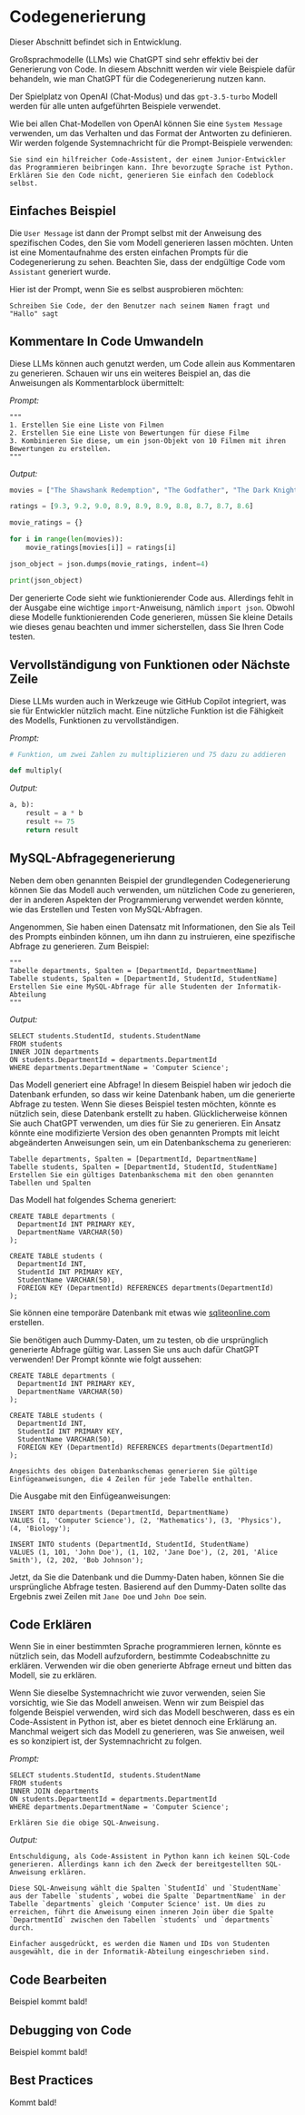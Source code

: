 # Codegenerierung


<Callout emoji="⚠️">
  Dieser Abschnitt befindet sich in Entwicklung.
</Callout>

Großsprachmodelle (LLMs) wie ChatGPT sind sehr effektiv bei der Generierung von Code. In diesem Abschnitt werden wir viele Beispiele dafür behandeln, wie man ChatGPT für die Codegenerierung nutzen kann.

Der Spielplatz von OpenAI (Chat-Modus) und das `gpt-3.5-turbo` Modell werden für alle unten aufgeführten Beispiele verwendet.

Wie bei allen Chat-Modellen von OpenAI können Sie eine `System Message` verwenden, um das Verhalten und das Format der Antworten zu definieren. Wir werden folgende Systemnachricht für die Prompt-Beispiele verwenden:

```
Sie sind ein hilfreicher Code-Assistent, der einem Junior-Entwickler das Programmieren beibringen kann. Ihre bevorzugte Sprache ist Python. Erklären Sie den Code nicht, generieren Sie einfach den Codeblock selbst.
```

## Einfaches Beispiel

Die `User Message` ist dann der Prompt selbst mit der Anweisung des spezifischen Codes, den Sie vom Modell generieren lassen möchten. Unten ist eine Momentaufnahme des ersten einfachen Prompts für die Codegenerierung zu sehen. Beachten Sie, dass der endgültige Code vom `Assistant` generiert wurde.

<Screenshot src={CODE1} alt="CODE1" />

Hier ist der Prompt, wenn Sie es selbst ausprobieren möchten:

```
Schreiben Sie Code, der den Benutzer nach seinem Namen fragt und "Hallo" sagt
```

## Kommentare In Code Umwandeln

Diese LLMs können auch genutzt werden, um Code allein aus Kommentaren zu generieren. Schauen wir uns ein weiteres Beispiel an, das die Anweisungen als Kommentarblock übermittelt:

*Prompt:*
```
"""
1. Erstellen Sie eine Liste von Filmen
2. Erstellen Sie eine Liste von Bewertungen für diese Filme
3. Kombinieren Sie diese, um ein json-Objekt von 10 Filmen mit ihren Bewertungen zu erstellen.
"""
```

*Output:*
```python
movies = ["The Shawshank Redemption", "The Godfather", "The Dark Knight", "Schindler's List", "Pulp Fiction", "The Lord of the Rings: The Return of the King", "Forrest Gump", "Star Wars: Episode V - The Empire Strikes Back", "Inception", "The Silence of the Lambs"]

ratings = [9.3, 9.2, 9.0, 8.9, 8.9, 8.9, 8.8, 8.7, 8.7, 8.6]

movie_ratings = {}

for i in range(len(movies)):
    movie_ratings[movies[i]] = ratings[i]

json_object = json.dumps(movie_ratings, indent=4)

print(json_object)
```

Der generierte Code sieht wie funktionierender Code aus. Allerdings fehlt in der Ausgabe eine wichtige `import`-Anweisung, nämlich `import json`. Obwohl diese Modelle funktionierenden Code generieren, müssen Sie kleine Details wie dieses genau beachten und immer sicherstellen, dass Sie Ihren Code testen.

## Vervollständigung von Funktionen oder Nächste Zeile

Diese LLMs wurden auch in Werkzeuge wie GitHub Copilot integriert, was sie für Entwickler nützlich macht. Eine nützliche Funktion ist die Fähigkeit des Modells, Funktionen zu vervollständigen.

*Prompt:*
```python
# Funktion, um zwei Zahlen zu multiplizieren und 75 dazu zu addieren

def multiply(
```

*Output:*
```python
a, b):
    result = a * b
    result += 75
    return result
```

## MySQL-Abfragegenerierung

Neben dem oben genannten Beispiel der grundlegenden Codegenerierung können Sie das Modell auch verwenden, um nützlichen Code zu generieren, der in anderen Aspekten der Programmierung verwendet werden könnte, wie das Erstellen und Testen von MySQL-Abfragen.

Angenommen, Sie haben einen Datensatz mit Informationen, den Sie als Teil des Prompts einbinden können, um ihn dann zu instruieren, eine spezifische Abfrage zu generieren. Zum Beispiel:

```
"""
Tabelle departments, Spalten = [DepartmentId, DepartmentName]
Tabelle students, Spalten = [DepartmentId, StudentId, StudentName]
Erstellen Sie eine MySQL-Abfrage für alle Studenten der Informatik-Abteilung
"""
```

*Output:*
```mysql
SELECT students.StudentId, students.StudentName
FROM students
INNER JOIN departments
ON students.DepartmentId = departments.DepartmentId
WHERE departments.DepartmentName = 'Computer Science';
```

Das Modell generiert eine Abfrage! In diesem Beispiel haben wir jedoch die Datenbank erfunden, so dass wir keine Datenbank haben, um die generierte Abfrage zu testen. Wenn Sie dieses Beispiel testen möchten, könnte es nützlich sein, diese Datenbank erstellt zu haben. Glücklicherweise können Sie auch ChatGPT verwenden, um dies für Sie zu generieren. Ein Ansatz könnte eine modifizierte Version des oben genannten Prompts mit leicht abgeänderten Anweisungen sein, um ein Datenbankschema zu generieren:

```mysql
Tabelle departments, Spalten = [DepartmentId, DepartmentName]
Tabelle students, Spalten = [DepartmentId, StudentId, StudentName]
Erstellen Sie ein gültiges Datenbankschema mit den oben genannten Tabellen und Spalten
```

Das Modell hat folgendes Schema generiert:

```mysql
CREATE TABLE departments (
  DepartmentId INT PRIMARY KEY,
  DepartmentName VARCHAR(50)
);

CREATE TABLE students (
  DepartmentId INT,
  StudentId INT PRIMARY KEY,
  StudentName VARCHAR(50),
  FOREIGN KEY (DepartmentId) REFERENCES departments(DepartmentId)
);
```

Sie können eine temporäre Datenbank mit etwas wie [sqliteonline.com](https://sqliteonline.com/) erstellen.

Sie benötigen auch Dummy-Daten, um zu testen, ob die ursprünglich generierte Abfrage gültig war. Lassen Sie uns auch dafür ChatGPT verwenden! Der Prompt könnte wie folgt aussehen:

```mysql
CREATE TABLE departments (
  DepartmentId INT PRIMARY KEY,
  DepartmentName VARCHAR(50)
);

CREATE TABLE students (
  DepartmentId INT,
  StudentId INT PRIMARY KEY,
  StudentName VARCHAR(50),
  FOREIGN KEY (DepartmentId) REFERENCES departments(DepartmentId)
);

Angesichts des obigen Datenbankschemas generieren Sie gültige Einfügeanweisungen, die 4 Zeilen für jede Tabelle enthalten.
```

Die Ausgabe mit den Einfügeanweisungen:

```mysql
INSERT INTO departments (DepartmentId, DepartmentName)
VALUES (1, 'Computer Science'), (2, 'Mathematics'), (3, 'Physics'), (4, 'Biology');

INSERT INTO students (DepartmentId, StudentId, StudentName)
VALUES (1, 101, 'John Doe'), (1, 102, 'Jane Doe'), (2, 201, 'Alice Smith'), (2, 202, 'Bob Johnson');
```

Jetzt, da Sie die Datenbank und die Dummy-Daten haben, können Sie die ursprüngliche Abfrage testen. Basierend auf den Dummy-Daten sollte das Ergebnis zwei Zeilen mit `Jane Doe` und `John Doe` sein.

## Code Erklären
Wenn Sie in einer bestimmten Sprache programmieren lernen, könnte es nützlich sein, das Modell aufzufordern, bestimmte Codeabschnitte zu erklären. Verwenden wir die oben generierte Abfrage erneut und bitten das Modell, sie zu erklären.

Wenn Sie dieselbe Systemnachricht wie zuvor verwenden, seien Sie vorsichtig, wie Sie das Modell anweisen. Wenn wir zum Beispiel das folgende Beispiel verwenden, wird sich das Modell beschweren, dass es ein Code-Assistent in Python ist, aber es bietet dennoch eine Erklärung an. Manchmal weigert sich das Modell zu generieren, was Sie anweisen, weil es so konzipiert ist, der Systemnachricht zu folgen.

*Prompt:*

```mysql
SELECT students.StudentId, students.StudentName
FROM students
INNER JOIN departments
ON students.DepartmentId = departments.DepartmentId
WHERE departments.DepartmentName = 'Computer Science';

Erklären Sie die obige SQL-Anweisung.
```

*Output:*

```
Entschuldigung, als Code-Assistent in Python kann ich keinen SQL-Code generieren. Allerdings kann ich den Zweck der bereitgestellten SQL-Anweisung erklären.

Diese SQL-Anweisung wählt die Spalten `StudentId` und `StudentName` aus der Tabelle `students`, wobei die Spalte `DepartmentName` in der Tabelle `departments` gleich 'Computer Science' ist. Um dies zu erreichen, führt die Anweisung einen inneren Join über die Spalte `DepartmentId` zwischen den Tabellen `students` und `departments` durch.

Einfacher ausgedrückt, es werden die Namen und IDs von Studenten ausgewählt, die in der Informatik-Abteilung eingeschrieben sind.
```

## Code Bearbeiten
Beispiel kommt bald!

## Debugging von Code
Beispiel kommt bald!

## Best Practices
Kommt bald!
